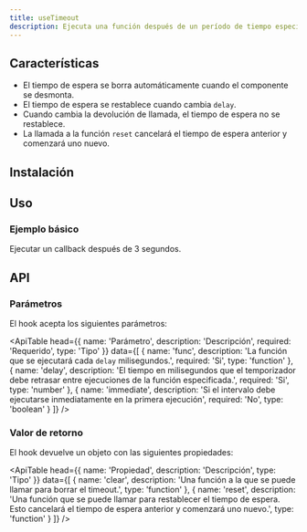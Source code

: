 ```yaml
---
title: useTimeout
description: Ejecuta una función después de un período de tiempo específico.
---
```


## Características

- El tiempo de espera se borra automáticamente cuando el componente se desmonta.
- El tiempo de espera se restablece cuando cambia `delay`.
- Cuando cambia la devolución de llamada, el tiempo de espera no se restablece.
- La llamada a la función `reset` cancelará el tiempo de espera anterior y comenzará uno nuevo.

## Instalación

<Snippet pkg text='@raddix/use-timeout' />

## Uso

### Ejemplo básico

Ejecutar un callback después de 3 segundos.

<CodeBlock folder='use-timeout' file='example1.tsx' />

## API

### Parámetros

El hook acepta los siguientes parámetros:

<ApiTable
  head={{
    name: 'Parámetro',
    description: 'Descripción',
    required: 'Requerido',
    type: 'Tipo'
  }}
  data={[
    {
      name: 'func',
      description: 'La función que se ejecutará cada `delay` milisegundos.',
      required: 'Si',
      type: 'function'
    },
    {
      name: 'delay',
      description:
        'El tiempo en milisegundos que el temporizador debe retrasar entre ejecuciones de la función especificada.',
      required: 'Si',
      type: 'number'
    },
    {
      name: 'immediate',
      description:
        'Si el intervalo debe ejecutarse inmediatamente en la primera ejecución',
      required: 'No',
      type: 'boolean'
    }
  ]}
/>

### Valor de retorno

El hook devuelve un objeto con las siguientes propiedades:

<ApiTable
  head={{
    name: 'Propiedad',
    description: 'Descripción',
    type: 'Tipo'
  }}
  data={[
    {
      name: 'clear',
      description:
        'Una función a la que se puede llamar para borrar el timeout.',
      type: 'function'
    },
    {
      name: 'reset',
      description:
        'Una función que se puede llamar para restablecer el tiempo de espera. Esto cancelará el tiempo de espera anterior y comenzará uno nuevo.',
      type: 'function'
    }
  ]}
/>

